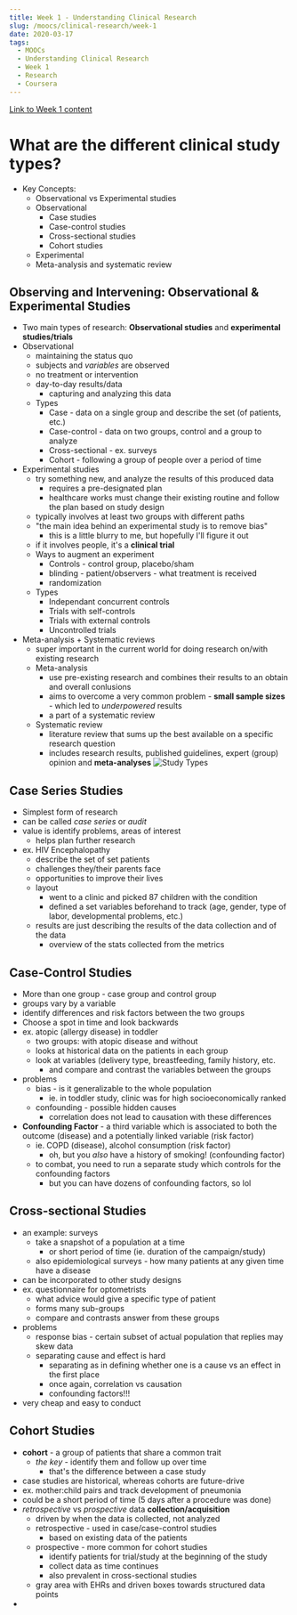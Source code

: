 ```yaml
---
title: Week 1 - Understanding Clinical Research
slug: /moocs/clinical-research/week-1
date: 2020-03-17
tags:
  - MOOCs
  - Understanding Clinical Research
  - Week 1
  - Research
  - Coursera
---
```

[Link to Week 1 content](https://www.coursera.org/learn/clinical-research/home/week/1)
# What are the different clinical study types?
* Key Concepts:
  * Observational vs Experimental studies
  * Observational
    * Case studies
    * Case-control studies
    * Cross-sectional studies
    * Cohort studies
  * Experimental
  * Meta-analysis and systematic review
## Observing and Intervening: Observational & Experimental Studies
* Two main types of research: **Observational studies** and **experimental studies/trials**
* Observational
  * maintaining the status quo
  * subjects and *variables* are observed
  * no treatment or intervention
  * day-to-day results/data
    * capturing and analyzing this data
  * Types
    * Case - data on a single group and describe the set (of patients, etc.)
    * Case-control - data on two groups, control and a group to analyze
    * Cross-sectional - ex. surveys
    * Cohort - following a group of people over a period of time
* Experimental studies
  * try something new, and analyze the results of this produced data
    * requires a pre-designated plan
    * healthcare works must change their existing routine and follow the plan based on study design
  * typically involves at least two groups with different paths
  * "the main idea behind an experimental study is to remove bias"
    * this is a little blurry to me, but hopefully I'll figure it out
  * if it involves people, it's a **clinical trial**
  * Ways to augment an experiment
    * Controls - control group, placebo/sham
    * blinding - patient/observers - what treatment is received
    * randomization
  * Types
    * Independant concurrent controls
    * Trials with self-controls
    * Trials with external controls
    * Uncontrolled trials
* Meta-analysis + Systematic reviews
  * super important in the current world for doing research on/with existing research
  * Meta-analysis
    * use pre-existing research and combines their results to an obtain and overall conlusions
    * aims to overcome a very common problem -  **small sample sizes** - which led to *underpowered* results
    * a part of a systematic review
  * Systematic review
    * literature review that sums up the best available on a specific research question
    * includes research results, published guidelines, expert (group) opinion and **meta-analyses**
![Study Types](./study-types.png)
## Case Series Studies
* Simplest form of research
* can be called *case series* or *audit*
* value is identify problems, areas of interest
  * helps plan further research
* ex. HIV Encephalopathy
  * describe the set of set patients
  * challenges they/their parents face
  * opportunities to improve their lives
  * layout
    * went to a clinic and picked 87 children with the condition
    * defined a set variables beforehand to track (age, gender, type of labor, developmental problems, etc.)
  * results are just describing the results of the data collection and of the data
    * overview of the stats collected from the metrics
## Case-Control Studies
* More than one group - case group and control group
* groups vary by a variable
* identify differences and risk factors between the two groups
* Choose a spot in time and look backwards
* ex. atopic (allergy disease) in toddler
  * two groups: with atopic disease and without
  * looks at historical data on the patients in each group
  * look at variables (delivery type, breastfeeding, family history, etc.
    * and compare and contrast the variables between the groups
* problems
  * bias - is it generalizable to the whole population 
    * ie. in toddler study, clinic was for high socioeconomically ranked
  * confounding - possible hidden causes
    * correlation does not lead to causation with these differences
* **Confounding Factor** - a third variable which is associated to both the outcome (disease) and a potentially linked variable (risk factor)
  * ie. COPD (disease), alcohol consumption (risk factor)
    * oh, but you *also* have a history of smoking! (confounding factor)
  * to combat, you need to run a separate study which controls for the confounding factors
    * but you can have dozens of confounding factors, so lol
## Cross-sectional Studies
* an example: surveys
  * take a snapshot of a population at a time
    * or short period of time (ie. duration of the campaign/study)
  * also epidemiological surveys - how many patients at any given time have a disease
* can be incorporated to other study designs
* ex. questionnaire for optometrists
  * what advice would give a specific type of patient
  * forms many sub-groups
  * compare and contrasts answer from these groups
* problems
  * response bias - certain subset of actual population that replies may skew data
  * separating cause and effect is hard
    * separating as in defining whether one is a cause vs an effect in the first place
    * once again, correlation vs causation
    * confounding factors!!!
* very cheap and easy to conduct
## Cohort Studies
* **cohort** - a group of patients that share a common trait
  * *the key* - identify them and follow up over time
    * that's the difference between a case study
* case studies are historical, whereas cohorts are future-drive
* ex. mother:child pairs and track development of pneumonia
* could be a short period of time (5 days after a procedure was done)
* *retrospective* vs *prospective* data **collection/acquisition**
  * driven by when the data is collected, not analyzed
  * retrospective - used in case/case-control studies
    * based on existing data of the patients
  * prospective - more common for cohort studies
    * identify patients for trial/study at the beginning of the study
    * collect data as time continues
    * also prevalent in cross-sectional studies
  * gray area with EHRs and driven boxes towards structured data points
* 